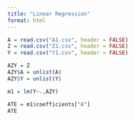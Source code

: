 ```yaml
---
title: "Linear Regression"
format: html
---
```


```r
A = read.csv("A1.csv", header = FALSE)
Z = read.csv("Z1.csv", header = FALSE)
Y = read.csv("Y1.csv", header = FALSE)

AZY = Z
AZY$A = unlist(A)
AZY$Y = unlist(Y)

m1 = lm(Y~.,AZY)

ATE = m1$coefficients["A"]
ATE
```